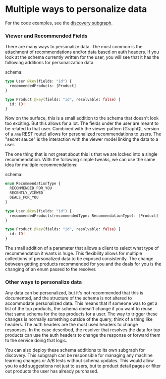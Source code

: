 # Multiple ways to personalize data

For the code examples, see the [discovery subgraph](../subgraphs/discovery).

### Viewer and Recommended Fields

There are many ways to personalize data. The most common is the attachment of recommendations and/or data based on auth headers. If you look at the schema currently written for the user, you will see that it has the following additions for personalization data:

schema:

```graphql
type User @key(fields: "id") {
  recommendedProducts: [Product]
}

type Product @key(fields: "id", resolvable: false) {
  id: ID!
}
```

Now on the surface, this is a small addition to the schema that doesn't look too exciting. But this allows for a lot. The fields under the user are meant to be related to that user. Combined with the viewer pattern (GraphQL version of a `/me` REST route) allows for personalized recommendations to users. The "secret sauce" is the interaction with the viewer model linking the data to a user.

The one thing that is not great about this is that we are locked into a single recommendation. With the following simple tweaks, we can use the same idea for multiple recommendations:

schema:

```graphql
enum RecommendationType {
  RECOMMENDED_FOR_YOU
  RECENTLY_VIEWED
  DEALS_FOR_YOU
}

type User @key(fields: "id") {
  recommendedProducts(recommendedType: RecommendationType): [Product]
}

type Product @key(fields: "id", resolvable: false) {
  id: ID!
}
```

The small addition of a parameter that allows a client to select what type of recommendation it wants is huge. This flexibility allows for multiple collections of personalized data to be exposed consistently. The change between getting products recommended for you and the deals for you is the changing of an enum passed to the resolver.

### Other ways to personalize data

Any data can be personalized, but it's not recommended that this is documented, and the structure of the schema is not altered to accommodate personalized data. This means that if someone was to get a list of the top products, the schema doesn't change if you want to reuse that same schema for the top products for a user. The way to trigger these changes is normally something outside of the query; think of a thing like headers. The auth headers are the most used headers to change responses. In the case described, the resolver that resolves the data for top products can use the auth headers to change the response or forward them to the service doing that logic.

You can also deploy these schema additions to its own subgraph for discovery. This subgraph can be responsible for managing any machine learning changes or A/B tests without schema updates. This would allow you to add suggestions not just to users, but to product detail pages or filter out products the user has already purchased.
